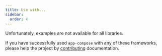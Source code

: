 ```yaml
---
title: Use with...
sidebar:
  order: 4
---
```


Unfortunately, examples are not available for all libraries.

If you have successfully used `app-compose` with any of these frameworks, please help the project by [contributing](https://github.com/grlt-hub/app-compose) documentation.
